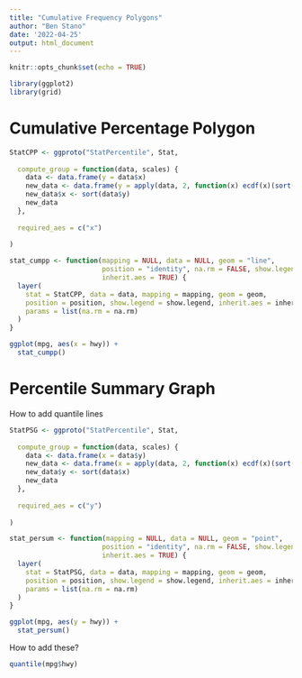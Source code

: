 ```yaml
---
title: "Cumulative Frequency Polygons"
author: "Ben Stano"
date: '2022-04-25'
output: html_document
---
```


```r
knitr::opts_chunk$set(echo = TRUE)
```

```r
library(ggplot2)
library(grid)
```

# Cumulative Percentage Polygon

```r
StatCPP <- ggproto("StatPercentile", Stat,
                          
  compute_group = function(data, scales) {
    data <- data.frame(y = data$x)
    new_data <- data.frame(y = apply(data, 2, function(x) ecdf(x)(sort(x))))
    new_data$x <- sort(data$y)
    new_data
  },
  
  required_aes = c("x")
  
)

stat_cumpp <- function(mapping = NULL, data = NULL, geom = "line",
                       position = "identity", na.rm = FALSE, show.legend = NA, 
                       inherit.aes = TRUE) {
  layer(
    stat = StatCPP, data = data, mapping = mapping, geom = geom, 
    position = position, show.legend = show.legend, inherit.aes = inherit.aes,
    params = list(na.rm = na.rm)
  )
}
```

```r
ggplot(mpg, aes(x = hwy)) +
  stat_cumpp()
```
# Percentile Summary Graph

How to add quantile lines

```r
StatPSG <- ggproto("StatPercentile", Stat,
                          
  compute_group = function(data, scales) {
    data <- data.frame(x = data$y)
    new_data <- data.frame(x = apply(data, 2, function(x) ecdf(x)(sort(x))))
    new_data$y <- sort(data$x)
    new_data
  },
  
  required_aes = c("y")
  
)

stat_persum <- function(mapping = NULL, data = NULL, geom = "point",
                       position = "identity", na.rm = FALSE, show.legend = NA, 
                       inherit.aes = TRUE) {
  layer(
    stat = StatPSG, data = data, mapping = mapping, geom = geom, 
    position = position, show.legend = show.legend, inherit.aes = inherit.aes,
    params = list(na.rm = na.rm)
  )
}
```

```r
ggplot(mpg, aes(y = hwy)) +
  stat_persum()
```

How to add these?

```r
quantile(mpg$hwy)
```